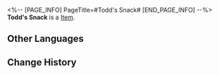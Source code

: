 <%-- [PAGE_INFO]
PageTitle=#Todd's Snack#
[END_PAGE_INFO] --%>
{{Item Infobox
|title       = Todd's Snack
|id          = 140297
|image       = Item Todd's Snack.png
|type        = 
|invCategory = Missions
|rarity      = 3
|effect      = 
|description = A snack that Todd wants to eat. It may be childish for a child, but is just right for an adult.
}}
'''Todd's Snack''' is a [[Item]].

==Other Languages==
{{Other Languages
|en   = Todd's Snack
|zhs  = 买给陶德的小吃
|zht  = 買給陶德的小吃
|ja   = トッドのために買ってあげた小吃
|ko   = 토드에게 사주는 간식
|es   = Bocadillos para Todd
|fr   = Casse-croûte de Todd
|ru   = Закуска для Тодда
|th   = ขนมที่ซื้อมาให้ Todd
|vi   = Đồ Ăn Vặt Cho Todd
|de   = Todds Snack
|id   = Camilan untuk Todd
|pt   = Lanche de Todd
}}

==Change History==
{{Change History|2.0}}